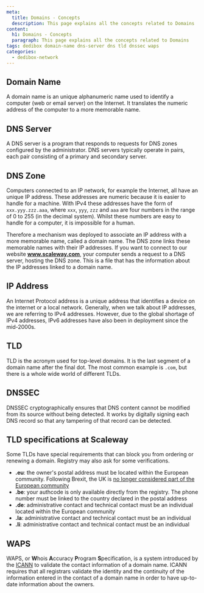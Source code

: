```yaml
---
meta:
  title: Domains - Concepts
  description: This page explains all the concepts related to Domains
content:
  h1: Domains - Concepts
  paragraph: This page explains all the concepts related to Domains
tags: dedibox domain-name dns-server dns tld dnssec waps 
categories:
  - dedibox-network
---
```


<Concept opened>

## Domain Name

A domain name is an unique alphanumeric name used to identify a computer (web or email server) on the Internet. It translates the numeric address of the computer to a more memorable name.

</Concept>

<Concept opened>

## DNS Server

A DNS server is a program that responds to requests for DNS zones configured by the administrator. DNS servers typically operate in pairs, each pair consisting of a primary and secondary server.

</Concept>

<Concept opened>

## DNS Zone

Computers connected to an IP network, for example the Internet, all have an unique IP address.
These addresses are numeric because it is easier to handle for a machine. With IPv4 these addresses have the form of `xxx.yyy.zzz.aaa`, where `xxx`, `yyy`, `zzz` and `aaa` are four numbers in the range of 0 to 255 (in the decimal system). Whilst these numbers are easy to handle for a computer, it is impossible for a human. 

Therefore a mechanism was deployed to associate an IP address with a more memorable name, called a domain name.
The DNS zone links these memorable names with their IP addresses.
If you want to connect to our website **www.scaleway.com**, your computer sends a request to a DNS server, hosting the DNS zone.
This is a file that has the information about the IP addresses linked to a domain name.

</Concept>

<Concept opened>

## IP Address

An Internet Protocol address is a unique address that identifies a device on the internet or a local network. Generally, when we talk about IP addresses, we are referring to IPv4 addresses. However, due to the global shortage of IPv4 addresses, IPv6 addresses have also been in deployment since the mid-2000s.

</Concept>

<Concept opened>

## TLD 

TLD is the acronym used for top-level domains. It is the last segment of a domain name after the final dot. The most common example is `.com`, but there is a whole wide world of different TLDs.

</Concept>

<Concept>

## DNSSEC

DNSSEC cryptographically ensures that DNS content cannot be modified from its source without being detected. It works by digitally signing each DNS record so that any tampering of that record can be detected.

</Concept>

<Concept>

## TLD specifications at Scaleway

Some TLDs have special requirements that can block you from ordering or renewing a domain. Registry may also ask for some verifications.

- **.eu**: the owner's postal address must be located within the European community. Following Brexit, the UK is [no longer considered part of the European community](https://eurid.eu/en/register-a-eu-domain/brexit-notice/)
- **.be**: your authcode is only available directly from the registry. The phone number must be linked to the country declared in the postal address
- **.de**: administrative contact and technical contact must be an individual located within the European community
- **.la**: administrative contact and technical contact must be an individual
- **.li**: administrative contact and technical contact must be an individual

</Concept>

<Concept>

## WAPS

WAPS, or **W**hois **A**ccuracy **P**rogram **S**pecification, is a system introduced by the [ICANN](https://www.icann.org/) to validate the contact information of a domain name. ICANN requires that all registrars validate the identity and the continuity of the information entered in the contact of a domain name in order to have up-to-date information about the owners.

</Concept>
